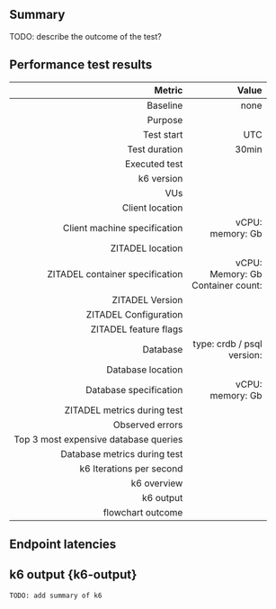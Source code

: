 ## Summary

TODO: describe the outcome of the test?

## Performance test results

|                                Metric |                                        Value |
| ------------------------------------: | -------------------------------------------: |
|                              Baseline |                                         none |
|                               Purpose |                                              |
|                            Test start |                                          UTC |
|                         Test duration |                                        30min |
|                         Executed test |                                              |
|                            k6 version |                                              |
|                                   VUs |                                              |
|                       Client location |                                              |
|          Client machine specification |                       vCPU: <br/> memory: Gb |
|                      ZITADEL location |                                              |
|       ZITADEL container specification | vCPU: <br/> Memory: Gb <br/>Container count: |
|                       ZITADEL Version |                                              |
|                 ZITADEL Configuration |                                              |
|                 ZITADEL feature flags |                                              |
|                              Database |              type: crdb / psql<br />version: |
|                     Database location |                                              |
|                Database specification |                       vCPU: <br/> memory: Gb |
|           ZITADEL metrics during test |                                              |
|                       Observed errors |                                              |
| Top 3 most expensive database queries |                                              |
|          Database metrics during test |                                              |
|              k6 Iterations per second |                                              |
|                           k6 overview |                                              |
|                             k6 output |                                              |
|                     flowchart outcome |                                              |

## Endpoint latencies



<BenchmarkChart testResults={OutputSource} />

## k6 output {k6-output}

```bash
TODO: add summary of k6
```
